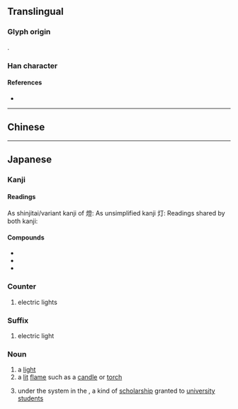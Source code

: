 {{character info/new}}
{{also|燈}}
==Translingual==
{{ja-forms|[[灯]]|[[灯]]|[[燈]]}}

===Glyph origin===
{{Han compound|火|丁|c1=s|c2=p|ls=psc}}.

===Han character===
{{Han char|rn=86|rad=火|as=02|sn=6|four=|canj=FMN|ids=⿰火丁}}

====References====
* {{Han ref|kx=0665.060|dkj=18855|dj=1075.030|hdz=32188.030|uh=706F|ud=28783}}

----

==Chinese==
{{zh-see|燈}}

----

==Japanese==

===Kanji===
{{ja-kanji|grade=4|kyu=燈|rs=火02}}

====Readings====
As shinjitai/variant kanji of 燈:
{{ja-readings
|goon=とう
|kanon=とう
|kanyoon=とん
}}
As unsimplified kanji 灯:
{{ja-readings
|goon=ちょう<ちやう
|kanon=てい
|toon=ちん
}}
Readings shared by both kanji:
{{ja-readings
|kun=あかし-, あか-り, とぼ-し, とぼ-す, とぼ-る, とも-し, ともしび-, とも-す, とも-る, ひ-, ほ-
|nanori=
}}

{{attention|ja|help with readings}}
====Compounds====
* {{ja-r|灯%籠|とう%ろう}}
* {{ja-r|幻%灯|げん%とう}}
* {{ja-r|提%灯|ちょう%ちん}}

===Counter===
{{ja-pos|とう|counter|kyu=燈}}

# electric lights

===Suffix===
{{ja-pos|とう|suffix|kyu=燈}}

# electric light

===Noun===
{{ja-noun|ともしび}}

# a [[light]]
# a [[lit]] [[flame]] such as a [[candle]] or [[torch]]
# {{lb|ja|sort=ともしび|historical|obsolete}} under the {{w|Ritsuryō}} system in the {{w|Heian period}}, a kind of [[scholarship]] granted to [[university]] [[student]]s